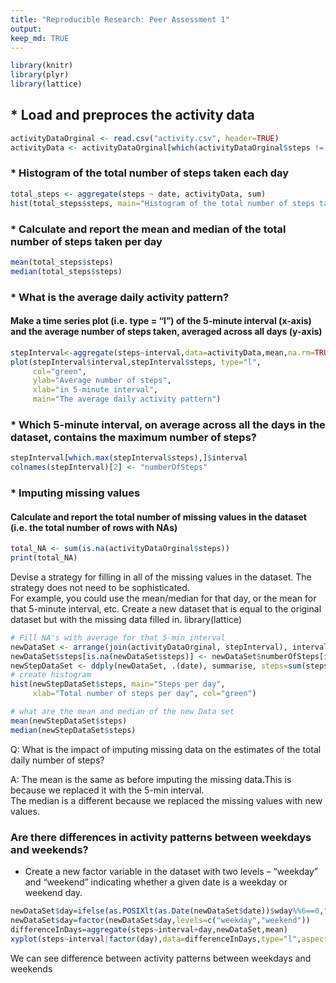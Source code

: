 ```yaml
---
title: "Reproducible Research: Peer Assessment 1"
output:
keep_md: TRUE
---
```


``` r
library(knitr)
library(plyr)
library(lattice)
```

## * Load and preproces the activity data

``` r
activityDataOrginal <- read.csv("activity.csv", header=TRUE)
activityData <- activityDataOrginal[which(activityDataOrginal$steps != "NA"), ]
```

### * Histogram of the total number of steps taken each day
``` r
total_steps <- aggregate(steps ~ date, activityData, sum)
hist(total_steps$steps, main="Histogram of the total number of steps taken each day", xlab = "Number of step per day", col="green")
```

### * Calculate and report the mean and median of the total number of steps taken per day

``` r
mean(total_steps$steps)
median(total_steps$steps)
```

### * What is the average daily activity pattern?
#### Make a time series plot (i.e. type = "l") of the 5-minute interval (x-axis) and the average number of steps taken, averaged across all days (y-axis)

``` r
stepInterval<-aggregate(steps~interval,data=activityData,mean,na.rm=TRUE)
plot(stepInterval$interval,stepInterval$steps, type="l", 
     col="green",
     ylab="Average number of steps",
     xlab="in 5-minute interval", 
     main="The average daily activity pattern")
```


### * Which 5-minute interval, on average across all the days in the dataset, contains the maximum number of steps?
``` r
stepInterval[which.max(stepInterval$steps),]$interval
colnames(stepInterval)[2] <- "numberOfSteps"

```

### * Imputing missing values

#### Calculate and report the total number of missing values in the dataset (i.e. the total number of rows with NAs)
``` r
total_NA <- sum(is.na(activityDataOrginal$steps))
print(total_NA)
```

Devise a strategy for filling in all of the missing values in the dataset. The strategy does not need to be sophisticated.  
For example, you could use the mean/median for that day, or the mean for that 5-minute interval, etc.
Create a new dataset that is equal to the original dataset but with the missing data filled in.
library(lattice)
``` r
# Fill NA's with average for that 5-min interval
newDataSet <- arrange(join(activityDataOrginal, stepInterval), interval)
newDataSet$steps[is.na(newDataSet$steps)] <- newDataSet$numberOfSteps[is.na(newDataSet$steps)]
newStepDataSet <- ddply(newDataSet, .(date), summarise, steps=sum(steps))
# create histogram
hist(newStepDataSet$steps, main="Steps per day", 
     xlab="Total number of steps per day", col="green")

# what are the mean and median of the new Data set
mean(newStepDataSet$steps)
median(newStepDataSet$steps)
```

Q:      What is the impact of imputing missing data on the estimates of the total daily number of steps?

A:      The mean is the same as before imputing the missing data.This is because we replaced it with the 5-min interval.  
        The median is a different because we replaced the missing values with new values. 

### Are there differences in activity patterns between weekdays and weekends?


* Create a new factor variable in the dataset with two levels – “weekday” and “weekend” indicating whether a given date is a weekday or weekend day.
```r
newDataSet$day=ifelse(as.POSIXlt(as.Date(newDataSet$date))$wday%%6==0,"weekend","weekday")
newDataSet$day=factor(newDataSet$day,levels=c("weekday","weekend"))
differenceInDays=aggregate(steps~interval+day,newDataSet,mean)
xyplot(steps~interval|factor(day),data=differenceInDays,type="l",aspect=1/2, col="green")
```

We can see difference between activity patterns between weekdays and weekends

